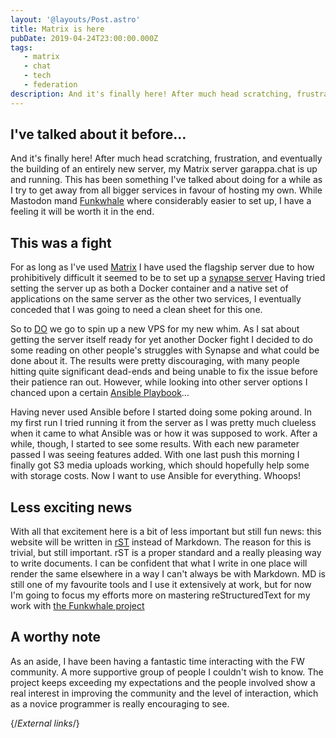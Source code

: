 ```yaml
---
layout: '@layouts/Post.astro'
title: Matrix is here
pubDate: 2019-04-24T23:00:00.000Z
tags:
   - matrix
   - chat
   - tech
   - federation
description: And it's finally here! After much head scratching, frustration, and eventually the building of an entirely new server, my Matrix server is up and running.
---
```


## I've talked about it before…

And it's finally here! After much head scratching, frustration, and eventually the building of an entirely new server, my Matrix server garappa.chat is up and running. This has been something I've talked about doing for a while as I try to get away from all bigger services in favour of hosting my own. While Mastodon mand [Funkwhale][tanukitunes] where considerably easier to set up, I have a feeling it will be worth it in the end.

## This was a fight

For as long as I've used [Matrix][matrix] I have used the flagship server due to how prohibitively difficult it seemed to be to set up a [synapse server][synapse] Having tried setting the server up as both a Docker container and a native set of applications on the same server as the other two services, I eventually conceded that I was going to need a clean sheet for this one.

So to [DO][digitalocean] we go to spin up a new VPS for my new whim. As I sat about getting the server itself ready for yet another Docker fight I decided to do some reading on other people's struggles with Synapse and what could be done about it. The results were pretty discouraging, with many people hitting quite significant dead-ends and being unable to fix the issue before their patience ran out. However, while looking into other server options I chanced upon a certain [Ansible Playbook][ansible-playbook]…

Having never used Ansible before I started doing some poking around. In my first run I tried running it from the server as I was pretty much clueless when it came to what Ansible was or how it was supposed to work. After a while, though, I started to see some results. With each new parameter passed I was seeing features added. With one last push this morning I finally got S3 media uploads working, which should hopefully help some with storage costs. Now I want to use Ansible for everything. Whoops!

## Less exciting news

With all that excitement here is a bit of less important but still fun news: this website will be written in [rST][rst] instead of Markdown. The reason for this is trivial, but still important. rST is a proper standard and a really pleasing way to write documents. I can be confident that what I write in one place will render the same elsewhere in a way I can't always be with Markdown. MD is still one of my favourite tools and I use it extensively at work, but for now I'm going to focus my efforts more on mastering reStructuredText for my work with [the Funkwhale project][funkwhale]

## A worthy note

As an aside, I have been having a fantastic time interacting with the FW community. A more supportive group of people I couldn't wish to know. The project keeps exceeding my expectations and the people involved show a real interest in improving the community and the level of interaction, which as a novice programmer is really encouraging to see.

{/*External links*/}

[ansible-playbook]: https://github.com/spantaleev/matrix-docker-ansible-deploy
[digitalocean]: https://digitalocean.com
[funkwhale]: https://funkwhale.audio
[matrix]: https://matrix.org
[rst]: http://docutils.sourceforge.net/rst.html
[synapse]: https://matrix.org/docs/projects/server/synapse.html
[tanukitunes]: https://tanukitunes.com
